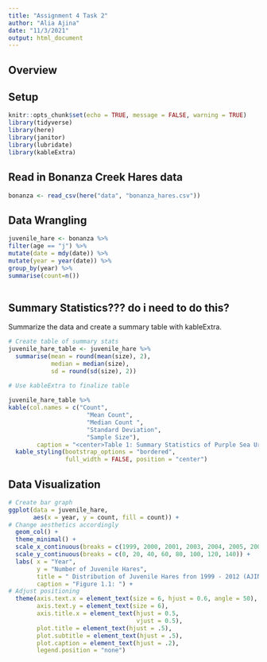 ```yaml
---
title: "Assignment 4 Task 2"
author: "Alia Ajina"
date: "11/3/2021"
output: html_document
---
```


## Overview

## Setup


```r
knitr::opts_chunk$set(echo = TRUE, message = FALSE, warning = TRUE)
library(tidyverse)
library(here)
library(janitor)
library(lubridate)
library(kableExtra)
```

## Read in Bonanza Creek Hares data

```r
bonanza <- read_csv(here("data", "bonanza_hares.csv"))
```

## Data Wrangling

```r
juvenile_hare <- bonanza %>% 
filter(age == "j") %>% 
mutate(date = mdy(date)) %>% 
mutate(year = year(date)) %>% 
group_by(year) %>% 
summarise(count=n())
  
```

## Summary Statistics??? do i need to do this?

Summarize the data and create a summary table with kableExtra.

```r
# Create table of summary stats
juvenile_hare_table <- juvenile_hare %>% 
  summarise(mean = round(mean(size), 2), 
            median = median(size), 
            sd = round(sd(size), 2))

# Use kableExtra to finalize table
 
juvenile_hare_table %>% 
kable(col.names = c("Count", 
                      "Mean Count",
                      "Median Count ",
                      "Standard Deviation",
                      "Sample Size"),
        caption = "<center>Table 1: Summary Statistics of Purple Sea Urchins at Naples Reef in 2010<center>") %>% 
  kable_styling(bootstrap_options = "bordered",
                full_width = FALSE, position = "center")
```

## Data Visualization


```r
# Create bar graph
ggplot(data = juvenile_hare, 
       aes(x = year, y = count, fill = count)) +
# Change aesthetics accordingly
  geom_col() +
  theme_minimal() +   
  scale_x_continuous(breaks = c(1999, 2000, 2001, 2003, 2004, 2005, 2006, 2007, 2008, 2010, 2011, 2012 )) +
  scale_y_continuous(breaks = c(0, 20, 40, 60, 80, 100, 120, 140)) +
  labs( x = "Year",
        y = "Number of Juvenile Hares",
        title = " Distribution of Juvenile Hares fron 1999 - 2012 (AJINA)",
        caption = "Figure 1.1: ") +
# Adjust positioning
  theme(axis.text.x = element_text(size = 6, hjust = 0.6, angle = 50),
        axis.text.y = element_text(size = 6),
        axis.title.x = element_text(hjust = 0.5, 
                                    vjust = 0.5),
        plot.title = element_text(hjust = .5), 
        plot.subtitle = element_text(hjust = .5),
        plot.caption = element_text(hjust = .2), 
        legend.position = "none")
```
